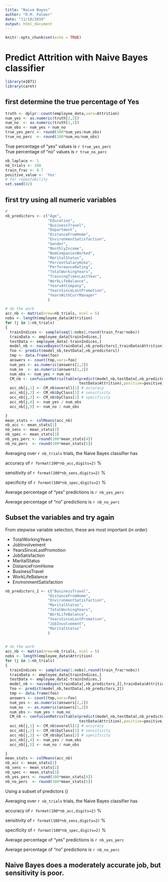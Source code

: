 ```yaml
---
title: "Naive Bayes"
author: "R.M. Palmer"
date: "11/18/2019"
output: html_document
---
```


```r
knitr::opts_chunk$set(echo = TRUE)
```

# Predict Attrition with Naive Bayes classifier

```r
library(e1071)
library(caret)
```

## first determine the true percentage of Yes 

```r
truth <- dplyr::count(employee_data,vars=Attrition)
num_yes <- as.numeric(truth[2,2])
num_no  <- as.numeric(truth[1,2])
num_obs <- num_yes + num_no
true_yes_perc <- round(100*num_yes/num_obs)
true_no_perc  <- round(100*num_no/num_obs)
```

True percentage of "yes" values is `r true_yes_perc`  
True percentage of "no"  values is `r true_no_perc` 

```r
nb_laplace <- 1
nb_trials <- 100
train_frac <- 0.7
positive_value <- 'Yes'
# for repeatability
set.seed(42)
```

## first try using all numeric variables

```r
# 
nb_predictors <- c("Age",
                   "Education",
                   "BusinessTravel",
                   "Department",
                   "DistanceFromHome",
                   "EnvironmentSatisfaction",
                   "Gender",
                   "MonthlyIncome",
                   "NumCompaniesWorked",
                   "MaritalStatus",
                   "PercentSalaryHike",
                   "PerformanceRating",
                   "TotalWorkingYears",
                   "TrainingTimesLastYear",
                   "WorkLifeBalance",
                   "YearsAtCompany",
                   "YearsSinceLastPromotion",
                   "YearsWithCurrManager"
                   )

# do the work
acc_nb <- matrix(nrow=nb_trials, ncol = 5)
nobs <- length(employee_data$Attrition)
for (j in 1:nb_trials)
{
  trainIndices <- sample(seq(1:nobs),round(train_frac*nobs))
  trainData <- employee_data[trainIndices,]
  testData <- employee_data[-trainIndices,]
  model_nb <- naiveBayes(trainData[,nb_predictors],trainData$Attrition)
  foo <- predict(model_nb,testData[,nb_predictors])
  tmp <- data.frame(foo)
  answers <- count(tmp,vars=foo)
  num_yes <- as.numeric(answers[2,2])
  num_no  <- as.numeric(answers[1,2])
  num_obs <- num_yes + num_no
  CM_nb <- confusionMatrix(table(predict(model_nb,testData[,nb_predictors]),
                                 testData$Attrition),positive=positive_value)
  acc_nb[j,1] <- CM_nb$overall[1] # accuracy
  acc_nb[j,2] <- CM_nb$byClass[1] # sensitivity
  acc_nb[j,3] <- CM_nb$byClass[2] # specificity
  acc_nb[j,4] <- num_yes / num_obs
  acc_nb[j,5] <- num_no / num_obs

}
mean_stats <- colMeans(acc_nb)
nb_acc <- mean_stats[1]
nb_sens <- mean_stats[2]
nb_spec <- mean_stats[3]
nb_yes_perc <- round(100*mean_stats[4])
nb_no_perc  <- round(100*mean_stats[5])
```

Averaging over `r nb_trials` trials, the Naive Bayes classifier has

accuracy of `r format(100*nb_acc,digits=2)` %

sensitivity of `r format(100*nb_sens,digits=2)` %

specificity of `r format(100*nb_spec,digits=2)` %

Average percentage of "yes" predictions is `r nb_yes_perc` 

Average percentage of "no"  predictions is `r nb_no_perc`  

## Subset the variables and try again

From stepwise variable selection, these are most important (in order)

- TotalWorkingYears
- JobInvolvement
- YearsSinceLastPromotion
- JobSatisfaction
- MaritalStatus
- DistanceFromHome
- BusinessTravel
- WorkLifeBalance
- EnvironmentSatisfaction


```r
nb_predictors_2 <- c("BusinessTravel",
                   "DistanceFromHome",
                   "EnvironmentSatisfaction",
                   "MaritalStatus",
                   "TotalWorkingYears",
                   "WorkLifeBalance",
                   "YearsSinceLastPromotion",
                   "JobInvolvement",
                   "MaritalStatus"
                   )
                   

# do the work
acc_nb <- matrix(nrow=nb_trials, ncol = 5)
nobs <- length(employee_data$Attrition)
for (j in 1:nb_trials)
{
  trainIndices <- sample(seq(1:nobs),round(train_frac*nobs))
  trainData <- employee_data[trainIndices,]
  testData <- employee_data[-trainIndices,]
  model_nb <- naiveBayes(trainData[,nb_predictors_2],trainData$Attrition)
  foo <- predict(model_nb,testData[,nb_predictors_2])
  tmp <- data.frame(foo)
  answers <- count(tmp,vars=foo)
  num_yes <- as.numeric(answers[2,2])
  num_no  <- as.numeric(answers[1,2])
  num_obs <- num_yes + num_no
  CM_nb <- confusionMatrix(table(predict(model_nb,testData[,nb_predictors_2]),
                                 testData$Attrition),positive=positive_value)
  acc_nb[j,1] <- CM_nb$overall[1] # accuracy
  acc_nb[j,2] <- CM_nb$byClass[1] # sensitivity
  acc_nb[j,3] <- CM_nb$byClass[2] # specificity
  acc_nb[j,4] <- num_yes / num_obs
  acc_nb[j,5] <- num_no / num_obs

}
mean_stats <- colMeans(acc_nb)
nb_acc <- mean_stats[1]
nb_sens <- mean_stats[2]
nb_spec <- mean_stats[3]
nb_yes_perc <- round(100*mean_stats[4])
nb_no_perc  <- round(100*mean_stats[5])

```

Using a subset of predictors ()

Averaging over `r nb_trials` trials, the Naive Bayes classifier has

accuracy of `r format(100*nb_acc,digits=2)` %

sensitivity of `r format(100*nb_sens,digits=2)` %

specificity of `r format(100*nb_spec,digits=2)` %

Average percentage of "yes" predictions is `r nb_yes_perc` 

Average percentage of "no"  predictions is `r nb_no_perc`  

## Naive Bayes does a moderately accurate job, but sensitivity is poor.
